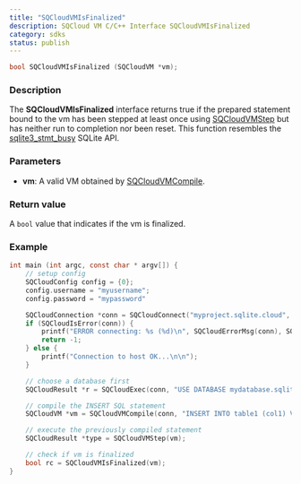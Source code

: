 ```yaml
---
title: "SQCloudVMIsFinalized"
description: SQCloud VM C/C++ Interface SQCloudVMIsFinalized
category: sdks
status: publish
---
```


```c
bool SQCloudVMIsFinalized (SQCloudVM *vm);
```

### Description
The **SQCloudVMIsFinalized** interface returns true if the prepared statement bound to the vm has been stepped at least once using [SQCloudVMStep](/docs/sdk/c/sqcloudvmstep) but has neither run to completion nor been reset. This function resembles the [sqlite3_stmt_busy](https://www.sqlite.org/c3ref/stmt_busy.html) SQLite API.


### Parameters
* **vm**: A valid VM obtained by [SQCloudVMCompile](/docs/sdk/c/sqcloudvmcompile).


### Return value
A `bool` value that indicates if the vm is finalized.

### Example
```c
int main (int argc, const char * argv[]) {
    // setup config
    SQCloudConfig config = {0};
    config.username = "myusername";
    config.password = "mypassword"

    SQCloudConnection *conn = SQCloudConnect("myproject.sqlite.cloud", SQCLOUD_DEFAULT_PORT, &config);
    if (SQCloudIsError(conn)) {
        printf("ERROR connecting: %s (%d)\n", SQCloudErrorMsg(conn), SQCloudErrorCode(conn));
        return -1;
    } else {
        printf("Connection to host OK...\n\n");
    }

    // choose a database first
    SQCloudResult *r = SQCloudExec(conn, "USE DATABASE mydatabase.sqlite;");

    // compile the INSERT SQL statement
    SQCloudVM *vm = SQCloudVMCompile(conn, "INSERT INTO table1 (col1) VALUES ('Hello World');", -1, NULL);

    // execute the previously compiled statement
    SQCloudResult *type = SQCloudVMStep(vm);

    // check if vm is finalized
    bool rc = SQCloudVMIsFinalized(vm);
}
```